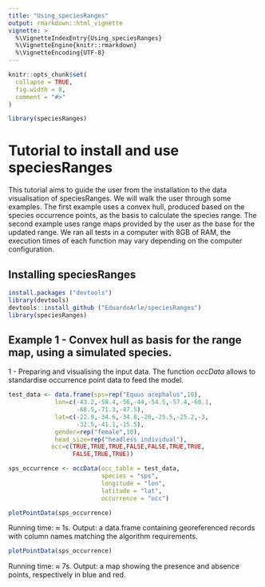 ```yaml
---
title: "Using_speciesRanges"
output: rmarkdown::html_vignette
vignette: >
  %\VignetteIndexEntry{Using_speciesRanges}
  %\VignetteEngine{knitr::rmarkdown}
  %\VignetteEncoding{UTF-8}
---
```


```r
knitr::opts_chunk$set(
  collapse = TRUE,
  fig.width = 8,
  comment = "#>"
)
```

```r
library(speciesRanges)
```

# Tutorial to install and use speciesRanges

This tutorial aims to guide the user from the installation to the data visualisation of speciesRanges. We will walk the user through some examples. The first example uses a convex hull, produced  based on the species occurrence points, as the basis to calculate the species range. The second example uses range maps provided by the user as the base for the updated range. We ran all tests in a computer with 8GB of RAM, the execution times of each function may vary depending on the computer configuration.

## Installing speciesRanges

```r
install.packages ("devtools")
library(devtools)
devtools::install_github ("EduardoArle/speciesRanges")
library(speciesRanges)
```

## Example 1 - Convex hull as basis for the range map, using a simulated species.

1 - Preparing and visualising the input data. The function *occData* allows to standardise occurrence point data to feed the model.

```r
test_data <- data.frame(sps=rep("Equus acephalus",10),
             lon=c(-43.2,-58.4,-56,-44,-54.5,-57.4,-60.1,
                   -68.5,-71.3,-47.5),
             lat=c(-22.9,-34.6,-34.8,-20,-25.5,-25.2,-3,
                   -32.5,-41.1,-15.5),
             gender=rep("female",10),
             head_size=rep("headless individual"),
            occ=c(TRUE,TRUE,TRUE,FALSE,FALSE,TRUE,TRUE,
                  FALSE,TRUE,TRUE))

sps_occurrence <- occData(occ_table = test_data,
                          species = "sps",
                          longitude = "lon",
                          latitude = "lat",
                          occurrence = "occ")

plotPointData(sps_occurrence)
```

Running time: ≈ 1s.
Output: a data.frame containing georeferenced records with column names matching the algorithm requirements.

```r
plotPointData(sps_occurrence)
```

Running time: ≈ 7s.
Output: a map showing the presence and absence points, respectively in blue and red. 